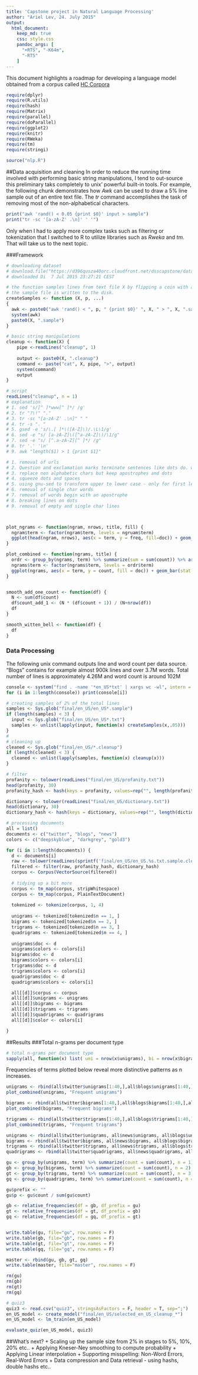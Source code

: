 ```yaml
---
title: 'Capstone project in Natural Language Processing'
author: "Ariel Lev, 24. July 2015"
output: 
  html_document:
    keep_md: true
    css: style.css
    pandoc_args: [
      "+RTS", "-K64m",
      "-RTS"
    ]    
---
```


This document highlights a roadmap for developing a language model obtained from a corpus called [HC Corpora](www.corpora.heliohost.org)
```r
require(dplyr)
require(R.utils)
require(hash)
require(Matrix)
require(parallel) 
require(doParallel)
require(ggplot2)
require(knitr)
require(RWeka)
require(tm)
require(stringi)

source("nlp.R")
```

##Data acquisition and cleaning
In order to reduce the running time involved with performing basic string manipulations, I tend to out-source this preliminary taks completely to unix' powerful built-in tools. For example, the following chunk demonstrates how *Awk* can be used to draw a 5% line sample out of an entire text file. The *tr* command accomplishes the task of removing most of the non-alphabetical characters. 
```r
print("awk 'rand() < 0.05 {print $0}' input > sample")
print("tr -sc '[a-zA-Z' .\n]' ' '")
```
Only when I had to apply more complex tasks such as filtering or tokenization that I switched to R to utilize libraries such as *Rweka* and *tm*. That will take us to the next topic.

###Framework
```r

# downloading dataset
# download.file("https://d396qusza40orc.cloudfront.net/dsscapstone/dataset/Coursera-SwiftKey.zip", method="curl", destfile="swiftKey.zip")
# downloaded Di  7 Jul 2015 23:27:21 CEST

# the function samples lines from text file X by flipping a coin with a probability p for success
# the sample file is written to the disk.
createSamples <- function (X, p, ...) 
{
  awk <- paste0("awk 'rand() < ", p, " {print $0}' ", X, " > ", X, ".sample")
  system(awk)
  paste0(X, ".sample")
}

# basic string manipulations
cleanup <- function(X) {
    pipe <-readLines("cleanup", 1)
    
    output <- paste0(X, ".cleanup")  
    command <- paste("cat", X, pipe, ">", output)
    system(command)
    output
}

# script
readLines("cleanup", n = 1)
# explanation
# 1. sed 's/[^ ]*www[^ ]*/ /g'
# 2. tr "?\!" "."
# 3. tr -sc "[a-zA-Z' .\n]" " "
# 4. tr -s ". "
# 5. gsed -e 's/\.[ ]*\([A-Z]\)/.\L\1/g'
# 6. sed -e "s/ [a-zA-Z]\([^a-zA-Z]\)/\1/g"
# 7. sed -e "s/ [^.a-zA-Z][^ ]*/ /g"
# 8. tr '.' '\n'
# 9. awk "length($1) > 1 {print $1}"

# 1. removal of urls
# 2. Question and exclamation marks terminate sentences like dots do. we can therefore replace them with dots.
# 3. replace non alphabetic chars but keep apostrophes and dots
# 4. squeeze dots and spaces
# 5. using gnu-sed to transform upper to lower case - only for first letter in a sentence
# 6. removal of single char words
# 7. removal of words begin with an apostrophe
# 8. breaking lines on dots
# 9. removal of empty and single char lines



plot_ngrams <- function(ngram, nrows, title, fill) {
  ngram$term <- factor(ngram$term, levels = ngruam$term)
  ggplot(head(ngram, nrows), aes(x = term, y = freq, fill=doc)) + geom_bar(stat = "Identity", fill = fill) +  ggtitle(title) + theme(axis.text.x = element_text(angle = 90, hjust = 1), axis.title.x=element_blank(),axis.title.y=element_blank())  
}

plot_combined <- function(ngrams, title) {
  ordr <- group_by(ngrams, term) %>% summarize(sum = sum(count)) %>% arrange(desc(sum))
  ngrams$term <- factor(ngrams$term, levels = ordr$term)
  ggplot(ngrams, aes(x = term, y = count, fill = doc)) + geom_bar(stat = "Identity") + theme(axis.text.x = element_text(angle = 90, hjust = 1), axis.title.x=element_blank(),axis.title.y=element_blank()) + ggtitle(title)
}


smooth_add_one_count <- function(df) {  
  N <- sum(df$count)
  df$count_add_1 <- (N * (df$count + 1)) / (N+nrow(df))
  df
}

smooth_witten_bell <- function(df) {
  df
}

```

### Data Processing
The following unix command outputs line and word count per data source.  
"Blogs" contains for example almost 900k lines and over 3.7M words. Total number of lines is approximately 4.26M and word count is around 102M
```r
console <- system("find . -name '*en_US*txt' | xargs wc -wl", intern = T)
for (i in 1:length(console)) print(console[i])
```

```r
# creating samples of 2% of the total lines
samples <- Sys.glob("final/en_US/en_US*.sample")
if (length(samples) < 3) {
  input <- Sys.glob("final/en_US/en_US*.txt")
  samples <- unlist(lapply(input, function(x) createSamples(x,.05)))
}
# 
# cleaning up
cleaned <- Sys.glob("final/en_US/*.cleanup")
if (length(cleaned) < 3) {
  cleaned <- unlist(lapply(samples, function(x) cleanup(x)))
}

# filter
profanity <- tolower(readLines("final/en_US/profanity.txt"))
head(profanity, 30)
profanity_hash <- hash(keys = profanity, values=rep("", length(profanity)))

dictionary <- tolower(readLines("final/en_US/dictionary.txt"))
head(dictionary, 30)
dictionary_hash <- hash(keys = dictionary, values=rep("", length(dictionary))) 

# processing documents
all = list()
documents <- c("twitter", "blogs", "news")
colors <- c("deepskyblue", "darkgrey", "gold3")

for (i in 1:length(documents)) {
  d <- documents[i]
  raw <- tolower(readLines(sprintf('final/en_US/en_US.%s.txt.sample.cleanup', d)))
  filtered <- filter(raw, profanity_hash, dictionary_hash)
  corpus <- Corpus(VectorSource(filtered))
  
  # tidying up a bit more
  corpus <- tm_map(corpus, stripWhitespace)
  corpus <- tm_map(corpus, PlainTextDocument)
  
  tokenized <- tokenize(corpus, 1, 4)
  
  unigrams <- tokenized[tokenized$n == 1, ]
  bigrams <- tokenized[tokenized$n == 2, ]
  trigrams <- tokenized[tokenized$n == 3, ]
  quadrigrams <- tokenized[tokenized$n == 4, ]
  
  unigrams$doc <- d
  unigrams$colors <- colors[i]  
  bigrams$doc <- d
  bigrams$colors <- colors[i]
  trigrams$doc <- d
  trigrams$colors <- colors[i]
  quadrigrams$doc <- d
  quadrigrams$colors <- colors[i]

  all[[d]]$corpus <- corpus
  all[[d]]$unigrams <- unigrams
  all[[d]]$bigrams <- bigrams
  all[[d]]$trigrams <- trigrams
  all[[d]]$quadrigrams <- quadrigrams  
  all[[d]]$color <- colors[i]

}
```

##Results
###Total n-grams per document type
```r
# total n-grams per document type
sapply(all, function(x) list( uni = nrow(x$unigrams), bi = nrow(x$bigrams), tri = nrow(x$trigrams)))
```

Frequencies of terms plotted below reveal more distinctive patterns as n increases.
```r
unigrams <- rbind(all$twitter$unigrams[1:40,],all$blogs$unigrams[1:40,],all$news$unigrams[1:40,])
plot_combined(unigrams, "Frequent unigrams")

bigrams <- rbind(all$twitter$bigrams[1:40,],all$blogs$bigrams[1:40,],all$news$bigrams[1:40,])
plot_combined(bigrams, "Frequent bigrams")

trigrams <- rbind(all$twitter$trigrams[1:40,],all$blogs$trigrams[1:40,],all$news$trigrams[1:40,])
plot_combined(trigrams, "Frequent trigrams")
```


```r

unigrams <- rbind(all$twitter$unigrams, all$news$unigrams, all$blogs$unigrams)
bigrams <- rbind(all$twitter$bigrams, all$news$bigrams, all$blogs$bigrams)
trigrams <- rbind(all$twitter$trigrams, all$news$trigrams, all$blogs$trigrams)
quadrigrams <- rbind(all$twitter$quadrigrams, all$news$quadrigrams, all$blogs$quadrigrams)

gu <- group_by(unigrams, term) %>% summarize(count = sum(count), n = 1) %>% arrange(desc(count))
gb <- group_by(bigrams, term) %>% summarize(count = sum(count), n = 2) %>% arrange(desc(count))
gt <- group_by(trigrams, term) %>% summarize(count = sum(count), n = 3) %>% arrange(desc(count))
gq <- group_by(quadrigrams, term) %>% summarize(count = sum(count), n = 4) %>% arrange(desc(count))

gu$prefix <- ""
gu$p <- gu$count / sum(gu$count)

gb <- relative_frequencies(df = gb, df_prefix = gu)
gt <- relative_frequencies(df = gt, df_prefix = gb)
gq <- relative_frequencies(df = gq, df_prefix = gt)


write.table(gu, file="gu", row.names = F)
write.table(gb, file="gb", row.names = F)
write.table(gt, file="gt", row.names = F)
write.table(gq, file="gq", row.names = F)

master <- rbind(gu, gb, gt, gq)
write.table(master, file="master", row.names = F)

rm(gu)
rm(gb)
rm(gt)
rm(gq)

```

```r
# quiz3
quiz3 <- read.csv("quiz3", stringsAsFactors = F, header = T, sep=";")
en_US_model <- create_model("final/en_US/selected_en_US_cleanup_*")
en_US_model <- lm_train(en_US_model)

evaluate_quiz(en_US_model, quiz3)
```
##What's next?
+ Scaling up the sample size from 2% in stages to 5%, 10%, 20% etc..
+ Applying Kneser-Ney smoothing to compute probability
+ Applying Linear interpolation
+ Supporting misspelling: Non-Word Errors, Real-Word Errors
+ Data compression and Data retrieval - using hashs, double hashs etc..